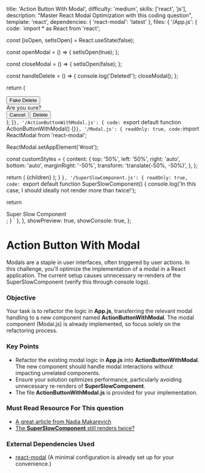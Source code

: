   title: 'Action Button With Modal',
  difficulty: 'medium',
  skills: ['react', 'js'],
  description:
    "Master React Modal Optimization with this coding question",
  template: 'react',
  dependencies: {
    'react-modal': 'latest'
  },
  files: {
    '/App.js': {
      code: `import * as React from 'react';

  const [isOpen, setIsOpen] = React.useState(false);

  const openModal = () => {
    setIsOpen(true);
  };

  const closeModal = () => {
    setIsOpen(false);
  };

  const handleDelete = () => {
    console.log('Deleted!');
    closeModal();
  };

  return (
    <div>
      <button onClick={openModal}>Fake Delete</button>
      <Modal isOpen={isOpen} onClose={closeModal}>
        <div>Are you sure?</div>
        <span>
          <button onClick={closeModal}>Cancel</button>
          <button onClick={handleDelete}>Delete</button>
        </span>
      </Modal>
      <SuperSlowComponent />
    </div>
  );
}`},
    '/ActionButtonWithModal.js': {
      code: `export default function ActionButtonWithModal() {}`
    },
    '/Modal.js': {
      readOnly: true,
      code: `import ReactModal from 'react-modal';

ReactModal.setAppElement('#root');

const customStyles = {
  content: {
    top: '50%',
    left: '50%',
    right: 'auto',
    bottom: 'auto',
    marginRight: '-50%',
    transform: 'translate(-50%, -50%)',
  },
};

  return (
    <ReactModal
      isOpen={isOpen}
      onRequestClose={onClose}
      style={customStyles}
      contentLabel='Example Modal'
    >
      {children}
    </ReactModal>
  );
}
`},
'/SuperSlowComponent.js': {
      readOnly: true,
      code: `export default function SuperSlowComponent() {
  console.log('In this case, I should ideally not render more than twice!');

  return <div>Super Slow Component</div>;
}
`
    },
  },
  showPreview: true,
  showConsole: true,
};

# Action Button With Modal

Modals are a staple in user interfaces, often triggered by user actions. In this challenge, you'll optimize the implementation of a modal in a React application. The current setup causes unnecessary re-renders of the SuperSlowComponent (verify this through console logs).

### Objective
Your task is to refactor the logic in **App.js**, transferring the relevant modal handling to a new component named **ActionButtonWithModal**. The modal component (Modal.js) is already implemented, so focus solely on the refactoring process.

### Key Points

- Refactor the existing modal logic in **App.js** into **ActionButtonWithModal**. The new component should handle modal interactions without impacting unrelated components.
- Ensure your solution optimizes performance, particularly avoiding unnecessary re-renders of **SuperSlowComponent**.
- The file **ActionButtonWithModal.js** is provided for your implementation.

### Must Read Resource For This question
- <a target="_blank" href="https://www.developerway.com/posts/react-re-renders-guide">A great article from Nadia Makarevich</a>
- <a target="_blank" href="https://react.dev/reference/react/StrictMode">The **SuperSlowComponent** still renders twice?</a>

### External Dependencies Used
- <a target="_blank" href="https://www.npmjs.com/package/react-modal">react-modal</a> (A minimal configuration is already set up for your convenience.)